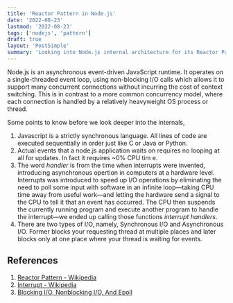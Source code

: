 ```yaml
---
title: 'Reactor Pattern in Node.js'
date: '2022-08-23'
lastmod: '2022-08-23'
tags: ['nodejs', 'pattern']
draft: true
layout: 'PostSimple'
summary: 'Looking into Node.js internal architecture for its Reactor Pattern implementation'
---
```


Node.js is an asynchronous event-driven JavaScript runtime. It operates on a single-threaded event loop, using non-blocking I/O calls which allows it to support many concurrent connections without incurring the cost of context switching. This is in contrast to a more common concurrency model, where each connection is handled by a relatively heavyweight OS process or thread.

Some points to know before we look deeper into the internals,

1. Javascript is a strictly synchronous language. All lines of code are executed sequentially in order just like C or Java or Python.
2. Actual events that a node.js application waits on requires no looping at all for updates. In fact it requires ~0% CPU tim
   e.
3. The word _handler_ is from the time when interrupts were invented, introducing asynchronous opertion in computers at a hardware level. Interrupts was introduced to speed up I/O operations by eliminating the need to poll some input with software in an infinite loop—taking CPU time away from useful work—and letting the hardware send a signal to the CPU to tell it that an event has occurred. The CPU then suspends the currently running program and execute another program to handle the interrupt—we ended up calling those functions _interrupt handlers_.
4. There are two types of I/O, namely, Synchronous I/O and Asynchronous I/O. Former blocks your requesting thread at multiple places and later blocks only at one place where your thread is waiting for events.

## References

1. [Reactor Pattern - Wikipedia](https://en.wikipedia.org/wiki/Reactor_pattern)
2. [Interrupt - Wikipedia](https://en.wikipedia.org/wiki/Interrupt)
3. [Blocking I/O, Nonblocking I/O, And Epoll](https://eklitzke.org/blocking-io-nonblocking-io-and-epoll)
